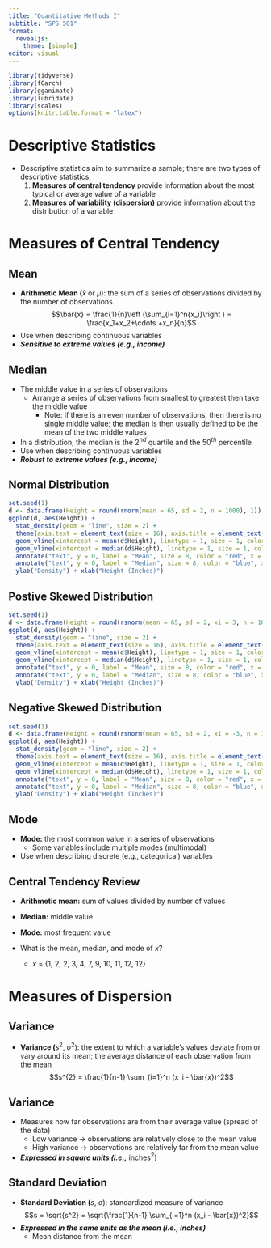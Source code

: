 ```yaml
---
title: "Quantitative Methods I"
subtitle: "SPS 501"
format: 
  revealjs:
    theme: [simple]
editor: visual
---
```


```r
library(tidyverse)
library(fGarch)
library(gganimate)
library(lubridate)
library(scales)
options(knitr.table.format = "latex")
```

# Descriptive Statistics

::: incremental
-   Descriptive statistics aim to summarize a sample; there are two types of descriptive statistics:
    1.  **Measures of central tendency** provide information about the most typical or average value of a variable
    2.  **Measures of variability (dispersion)** provide information about the distribution of a variable
:::

# Measures of Central Tendency

## Mean

::: incremental
-   **Arithmetic Mean (**$\bar{x}$ or $\mu$): the sum of a series of observations divided by the number of observations $$\bar{x} = \frac{1}{n}\left (\sum_{i=1}^n{x_i}\right ) = \frac{x_1+x_2+\cdots +x_n}{n}$$
-   Use when describing continuous variables
-   ***Sensitive to extreme values (e.g., income)***
:::

## Median

::: incremental
-   The middle value in a series of observations
    -   Arrange a series of observations from smallest to greatest then take the middle value
        -   Note: if there is an even number of observations, then there is no single middle value; the median is then usually defined to be the mean of the two middle values
-   In a distribution, the median is the $2^{nd}$ quartile and the $50^{th}$ percentile
-   Use when describing continuous variables
-   ***Robust to extreme values (e.g., income)***
:::

## Normal Distribution {auto-animate="true"}

```r
set.seed(1)
d <- data.frame(Height = round(rnorm(mean = 65, sd = 2, n = 1000), 1))
ggplot(d, aes(Height)) +
  stat_density(geom = "line", size = 2) +
  theme(axis.text = element_text(size = 16), axis.title = element_text(size = 18,face = "bold")) +
  geom_vline(xintercept = mean(d$Height), linetype = 1, size = 1, color = "red") +
  geom_vline(xintercept = median(d$Height), linetype = 1, size = 1, color = "blue") +
  annotate("text", y = 0, label = "Mean", size = 8, color = "red", x = mean(d$Height), vjust = 0.5, hjust = 0) +
  annotate("text", y = 0, label = "Median", size = 8, color = "blue", x = median(d$Height), vjust = 0.5, hjust = 1) +
  ylab("Density") + xlab("Height (Inches)")
```

## Postive Skewed Distribution {auto-animate="true"}

```r
set.seed(1)
d <- data.frame(Height = round(rsnorm(mean = 65, sd = 2, xi = 3, n = 1000), 1))
ggplot(d, aes(Height)) +
  stat_density(geom = "line", size = 2) +
  theme(axis.text = element_text(size = 16), axis.title = element_text(size = 18,face = "bold")) +
  geom_vline(xintercept = mean(d$Height), linetype = 1, size = 1, color = "red") +
  geom_vline(xintercept = median(d$Height), linetype = 1, size = 1, color = "blue") +
  annotate("text", y = 0, label = "Mean", size = 8, color = "red", x = mean(d$Height), vjust = 0.5, hjust = 0) +
  annotate("text", y = 0, label = "Median", size = 8, color = "blue", x = median(d$Height), vjust = 0.5, hjust = 1) +
  ylab("Density") + xlab("Height (Inches)")
```

## Negative Skewed Distribution {auto-animate="true"}

```r
set.seed(1)
d <- data.frame(Height = round(rsnorm(mean = 65, sd = 2, xi = -3, n = 1000), 1))
ggplot(d, aes(Height)) +
  stat_density(geom = "line", size = 2) +
  theme(axis.text = element_text(size = 16), axis.title = element_text(size = 18,face = "bold")) +
  geom_vline(xintercept = mean(d$Height), linetype = 1, size = 1, color = "red") +
  geom_vline(xintercept = median(d$Height), linetype = 1, size = 1, color = "blue") +
  annotate("text", y = 0, label = "Mean", size = 8, color = "red", x = mean(d$Height), vjust = 0.5, hjust = 1.2) +
  annotate("text", y = 0, label = "Median", size = 8, color = "blue", x = median(d$Height), vjust = 0.5, hjust = -0.2) +
  ylab("Density") + xlab("Height (Inches)")
```

## Mode

-   **Mode:** the most common value in a series of observations
    -   Some variables include multiple modes (multimodal)
-   Use when describing discrete (e.g., categorical) variables

## Central Tendency Review

-   **Arithmetic mean:** sum of values divided by number of values

-   **Median:** middle value

-   **Mode:** most frequent value

-   What is the mean, median, and mode of $x$?

    -   $x$ = {1, 2, 2, 3, 4, 7, 9, 10, 11, 12, 12}

# Measures of Dispersion

## Variance

-   **Variance (**$s^{2}$, $\sigma^{2}$): the extent to which a variable's values deviate from or vary around its mean; the average distance of each observation from the mean $$s^{2} = \frac{1}{n-1} \sum_{i=1}^n (x_i - \bar{x})^2$$

## Variance

-   Measures how far observations are from their average value (spread of the data)
    -   Low variance $\rightarrow$ observations are relatively close to the mean value
    -   High variance $\rightarrow$ observations are relatively far from the mean value
-   ***Expressed in square units (i.e.,*** $\text{inches}^2$)

## Standard Deviation

-   **Standard Deviation (**$s$, $\sigma$): standardized measure of variance $$s = \sqrt{s^2} = \sqrt{\frac{1}{n-1} \sum_{i=1}^n (x_i - \bar{x})^2}$$
-   ***Expressed in the same units as the mean (i.e., inches)***
    -   Mean distance from the mean